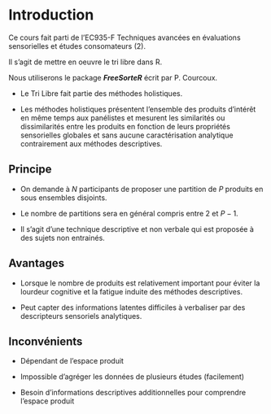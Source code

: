 
# Introduction
Ce cours fait parti de l'EC935-F Techniques avancées en évaluations sensorielles et études consomateurs (2).

Il s'agit de mettre en oeuvre le tri libre dans R.

Nous utiliserons le package ***FreeSorteR*** écrit par P. Courcoux.


-   Le Tri Libre fait partie des méthodes holistiques.

-   Les méthodes holistiques présentent l'ensemble des produits d'intérêt en même temps aux panélistes et mesurent les similarités ou dissimilarités entre les produits en fonction de leurs propriétés sensorielles globales et sans aucune caractérisation analytique contrairement aux méthodes descriptives.

## Principe

-   On demande à $N$ participants de proposer une partition de $P$ produits en sous ensembles disjoints.

-   Le nombre de partitions sera en général compris entre 2 et $P-1$.

-   Il s'agit d'une technique descriptive et non verbale qui est proposée à des sujets non entrainés.

## Avantages

-   Lorsque le nombre de produits est relativement important pour éviter la lourdeur cognitive et la fatigue induite des méthodes descriptives.

-   Peut capter des informations latentes difficiles à verbaliser par des descripteurs sensoriels analytiques.

## Inconvénients

-   Dépendant de l'espace produit

-   Impossible d'agréger les données de plusieurs études (facilement)

-   Besoin d'informations descriptives additionnelles pour comprendre l'espace produit



